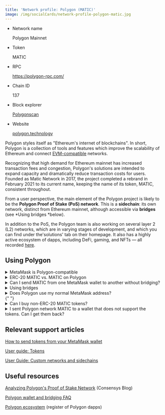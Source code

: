 ```yaml
---
title: 'Network profile: Polygon (MATIC)'
image: /img/socialCards/network-profile-polygon-matic.jpg
---
```



<CustomLayout />

- Network name

  Polygon Mainnet

- Token

  MATIC

- RPC

  https://polygon-rpc.com/

- Chain ID

  137

- Block explorer

  [Polygonscan](https://polygonscan.com/)

- Website

  [polygon.technology](https://polygon.technology/)

Polygon styles itself as "Ethereum's internet of blockchains". In short, Polygon is a collection of tools and features which improve the scalability of Ethereum and connect [EVM-compatible](/getting-started/learn-the-basics-of-blockchains-and-ethereum-miners-and-validators-gas-cryptocurrencies-and-nfts-block-explorer-networks-etc) networks.

Recognizing that high demand for Ethereum mainnet has increased transaction fees and congestion, Polygon's solutions are intended to expand capacity and dramatically reduce transaction costs for users. Founded as Matic Network in 2017, the project completed a rebrand in February 2021 to its current name, keeping the name of its token, MATIC, consistent throughout.

From a user perspective, the main element of the Polygon project is likely to be the **Polygon Proof of Stake (PoS) network**. This is a **sidechain**: its own network, distinct from Ethereum mainnet, although accessible via **bridges** (see *Using bridges *below).

In addition to the PoS, the Polygon team is also working on several layer 2 (L2) networks, which are in varying stages of development, and which you can find under the'solutions' tab on their homepage. It also has a highly active ecosystem of dapps, including DeFi, gaming, and NFTs — all recorded [here](https://awesomepolygon.com/dapps/).

## **Using Polygon**

<details>
<summary>MetaMask is Polygon-compatible</summary>
<div>

Polygon is an EVM-compatible network, which means you can use your MetaMask wallet to access dapps on Polygon. You will have the same address. You just need to [make sure you have Polygon added as a network in MetaMask](/networks-and-sidechains/managing-networks/how-to-add-a-custom-network-rpc), and switch between Ethereum and Polygon as appropriate.

</div>
</details>

<details>
<summary>ERC-20 MATIC vs. MATIC on Polygon</summary>
<div>

The most important thing to remember when using Polygon is the form taken by its native token, MATIC.

MATIC is commonly bought/traded on centralized and decentralized exchanges as an [ERC-20 token](/managing-my-tokens/user-guide-tokens), i.e., a token usable on Ethereum. If you want to use these ERC-20 tokens on Polygon itself, **you must use a bridge to swap your ERC-20 MATIC 1:1 for Polygon network MATIC** (see below).

For example, when you buy on a centralized exchange (e.g. Binance, Coinbase, Kraken), your ERC-20 MATIC will go straight into your exchange wallet. **Do not** send this straight to the wallet you intend to use on Polygon — you may lose the tokens. The **exchange's wallet is unlikely to support Polygon, **and will likely use Ethereum instead (with the ERC-20 MATIC token). Theoretically, these funds could be retrieved by importing that wallet's private key into another wallet, such as MetaMask. However, as wallets generated by centralized exchanges are typically custodial, you would need to be able to obtain the wallet's private key through customer support routes -- which might not be possible.

Generally:

- ERC-20 MATIC on Ethereum is more useful for [staking](https://wallet.polygon.technology/staking/) or delegation.
- MATIC on Polygon is more useful if you want to make transactions on Polygon mainnet. This includes interacting with dapps.

</div>
</details>

<details>
<summary>Can I send MATIC from one MetaMask wallet to another without bridging? </summary>
<div>

**If you send MATIC from one MetaMask wallet to another without bridging, you will not lose the tokens. **This is because MetaMask supports both networks. Just make sure you have the right network selected and that you[have the token added](/managing-my-tokens/custom-tokens/how-to-display-tokens-in-metamask), and your tokens will be visible.

:::info

#### For example:

Let's say you have two MetaMask addresses — wallet A and wallet B. Wallet A holds 100 MATIC on the Polygon network. If you send 10 MATIC to wallet B without bridging, all you need to do to access those tokens is switch wallet B to the Polygon network, and they will be there (assuming the transaction is complete and that the tokens have been added)

:::

However, if you wish to transfer your MATIC from Polygon to Ethereum (convert them into ERC-20) or vice versa, you will need to use a bridge.

</div>
</details>

<details>
<summary>Using bridges</summary>
<div>

You can bridge to and from Polygon using the Bridges page of MetaMask Portfolio, [here](https://portfolio.metamask.io/bridge).

Another alternative is the [Polygon bridge](https://wallet.polygon.technology/), which lets you exchange ERC-20 (Ethereum network) MATIC for MATIC that you can use on Polygon, and vice versa. Simply connect your MetaMask wallet, and choose how much you want to deposit.

The [Polygon bridging FAQ](https://docs.polygon.technology/docs/faq/wallet-bridge-faq) also details several other bridges available.

</div>
</details>

<details>
  <summary>Does Polygon use my normal MetaMask address?</summary>
  <div>
    {" "}
    Yes. Polygon is EVM-compatible, so an Ethereum wallet address (such as your MetaMask
    address) can be used as an address on Polygon.{" "}
  </div>
</details>{" "}

<details>
<summary>Can I buy non-ERC-20 MATIC tokens?</summary>
<div>

If you want to bypass ERC-20 MATIC and go straight to MATIC usable on Polygon, you could:

- [Buy directly on Polygon](https://portfolio.metamask.io/buy).
- Buy MATIC from an exchange that supports Polygon mainnet, such as Binance.com (n.b.: not Binance.us) or Crypto.com. When withdrawing to the wallet you want to use for transactions on Polygon, select Polygon as the network (if there is an option).

</div>
</details>

<details>
<summary>I sent Polygon network MATIC to a wallet that does not support the tokens. Can I get them back?</summary>
<div>

If the wallet is EVM-compatible, see if you can export your private key.

Once you have it, [import the wallet into MetaMask](/managing-my-wallet/accounts-and-addresses/how-to-import-an-account). Once the import is complete, you can add the Polygon network to that account and view the tokens.

However, if you sent the tokens to a wallet you do not control--e.g. by inputting the wrong address--you cannot use this method to get the tokens back.

</div>
</details>

##

## **Relevant support articles**

[How to send tokens from your MetaMask wallet](/managing-my-tokens/moving-your-tokens/how-to-send-tokens-from-your-metamask-wallet)

[User guide: Tokens](/managing-my-tokens/user-guide-tokens)

[User Guide: Custom networks and sidechains](/networks-and-sidechains/managing-networks/user-guide-custom-networks-and-sidechains)

## **Useful resources**

[Analyzing Polygon's Proof of Stake Network](https://consensys.net/blog/blockchain-explained/analyzing-polygons-proof-of-stake-network/) (Consensys Blog)

[Polygon wallet and bridging FAQ](https://docs.polygon.technology/docs/faq/wallet-bridge-faq/)

[Polygon ecosystem](https://polygon.technology/ecosystem) (register of Polygon dapps)
